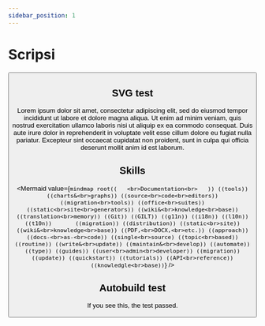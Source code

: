 ```yaml
---
sidebar_position: 1
---
```



# Scripsi

<Button label="Click me" />

## SVG test

<div align="center">
<Diagram2/>
</div>

Lorem ipsum dolor sit amet, consectetur adipiscing elit, sed do eiusmod tempor incididunt ut labore et dolore magna aliqua. Ut enim ad minim veniam, quis nostrud exercitation ullamco laboris nisi ut aliquip ex ea commodo consequat. Duis aute irure dolor in reprehenderit in voluptate velit esse cillum dolore eu fugiat nulla pariatur. Excepteur sint occaecat cupidatat non proident, sunt in culpa qui officia deserunt mollit anim id est laborum.

## Skills

<Mermaid
  value={`mindmap
  root((   <br>Documentation<br>   ))
      ((tools))
        ((charts&<br>graphs))
        ((source<br>code<br>editors))
        ((migration<br>tools))
        ((office<br>suites))
        ((static<br>site<br>generators))
        ((wiki&<br>knowledge<br>base))
        ((translation<br>memory))
        ((Git))
    ((GILT))
      ((g11n))
      ((i18n))
      ((l10n))      
      ((t10n))      
    ((migration))
    ((distribution))
      ((static<br>site))
      ((wiki&<br>knowledge<br>base))
      ((PDF,<br>DOCX,<br>etc.))
    ((approach))
          ((docs-<br>as-<br>code))
          ((single<br>source)
          ((topic<br>based))
    ((routine))
          ((write&<br>update))
          ((maintain&<br>develop))
          ((automate))
    ((type))
      ((guides))
        ((user<br>admin<br>developer))
        ((migration))
        ((update))
        ((quickstart))
      ((tutorials))
      ((API<br>reference))
      ((knowledgle<br>base))`}
/>

## Autobuild test

If you see this, the test passed.
